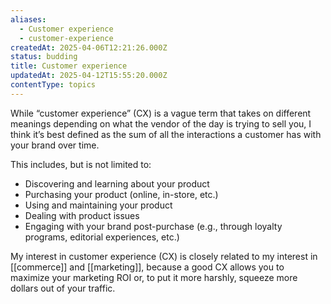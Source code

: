 ```yaml
---
aliases:
  - Customer experience
  - customer-experience
createdAt: 2025-04-06T12:21:26.000Z
status: budding
title: Customer experience
updatedAt: 2025-04-12T15:55:20.000Z
contentType: topics
---
```

While “customer experience” (CX) is a vague term that takes on different meanings depending on what the vendor of the day is trying to sell you, I think it’s best defined as the sum of all the interactions a customer has with your brand over time.

This includes, but is not limited to:

- Discovering and learning about your product
- Purchasing your product (online, in-store, etc.)
- Using and maintaining your product
- Dealing with product issues
- Engaging with your brand post-purchase (e.g., through loyalty programs, editorial experiences, etc.)

My interest in customer experience (CX) is closely related to my interest in [[commerce]] and [[marketing]], because a good CX allows you to maximize your marketing ROI or, to put it more harshly, squeeze more dollars out of your traffic.
